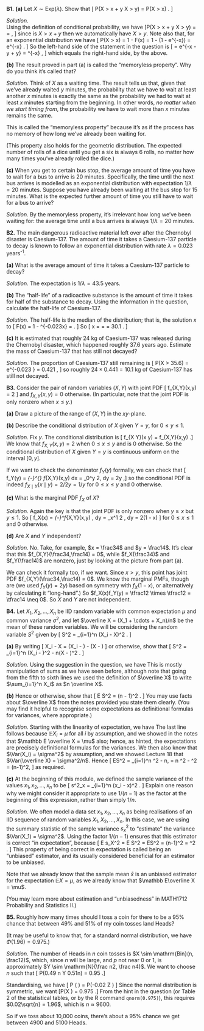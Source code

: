 ::::: {.myq}
**B1.** 
**(a)** Let $X \sim \text{Exp}(\lambda)$. Show that
\[ \mathbb P(X > x + y \mid X > y) = \mathbb P(X > x) . \]

:::: {.subq}
::: {.myanswers data-latex=""}
*Solution.*  
Using the definition of conditional probability, we have
\[\mathbb P(X > x + y \mid X > y) = \frac{\mathbb P(X > x + y \text{ and } X > y) }{\mathbb P(X > y)}= \frac{\mathbb P(X > x + y ) }{\mathbb P(X > y)} , \]
since is $X > x + y$ then we automatically have $X > y$.
Note also that, for an exponential distribution we have
\[ \mathbb P(X > x) = 1 - F(x) = 1 - (1 - \mathrm e^{-\lambda x}) = \mathrm e^{-\lambda x} . \]
So the left-hand side of the statement in the question is
\[ \frac{\mathrm{e}^{-\lambda(x + y)}}{\mathrm{e}^{-\lambda y}} = \mathrm e^{-\lambda x - \lambda y + \lambda y} = \mathrm{e}^{-\lambda x} , \]
which equals the right-hand side, by the above.
:::
:::

:::: {.subq}
**(b)** The result proved in part (a) is called the "memoryless property". Why do you think it's called that?

::: {.myanswers data-latex=""}
*Solution.* Think of $X$ as a waiting time. The result tells us that, given that we've already waited $y$ minutes, the probability that we have to wait at least another $x$ minutes is exactly the same as the probability we had to wait at least $x$ minutes starting from the beginning. In other words, *no matter when we start timing from*, the probability we have to wait more than $x$ minutes remains the same.

This is called the "memoryless property" because it's as if the process has no memory of how long we've already been waiting for.

(This property also holds for the geometric distribution. The expected number of rolls of a dice until you get a six is always 6 rolls, no matter how many times you've already rolled the dice.)
:::
::::

:::: {.subq}
**(c)** When you get to certain bus stop, the average amount of time you have to wait for a bus to arrive is 20 minutes. Specifically, the time until the next bus arrives is modelled as an exponential distribution with expectation $1/\lambda = 20$ minutes. Suppose you have already been waiting at the bus stop for 15 minutes. What is the expected further amount of time you still have to wait for a bus to arrive?

::: {.myanswers data-latex=""}
*Solution.*
By the memoryless property, it's irrelevant how long we've been waiting for: the average time until a bus arrives is always $1/\lambda = 20$ minutes.
:::
::::
:::::

::::: {.myq}
**B2.** The main dangerous radioactive material left over after the Chernobyl disaster is Caesium-137. The amount of time it takes a Caesium-137 particle to decay is known to follow an exponential distribution with rate $\lambda = 0.023$ years^-1^.

:::: {.subq}
**(a)** What is the average amount of time it takes a Caesium-137 particle to decay?

::: {.myanswers data-latex=""}
*Solution.* The expectation is $1/\lambda = 43.5$ years.
:::
::::

:::: {.subq}
**(b)** The "half-life" of a radioactive substance is the amount of time it takes for half of the substance to decay. Using the information in the question, calculate the half-life of Caesium-137.

::: {.myanswers data-latex=""}
*Solution.*  The half-life is the median of the distribution; that is, the solution $x$ to
\[ F(x) = 1 - \mathrm{e}^{-0.023x} = \tfrac12 . \]
So
\[ x = \frac{\log\frac12}{-0.023} = \frac{\log 2}{0.023} = 30.1 \text{ years} . \]
:::
::::

:::: {.subq}
**(c)** It is estimated that roughly 24 kg of Caesium-137 was released during the Chernobyl disaster, which happened roughly 37.6 years ago. Estimate the mass of Caesium-137 that has still not decayed? 

::: {.myanswers data-latex=""}
*Solution.* The proportion of Caesium-137 still remaining is
\[ \mathbb P(X > 35.6) = \mathrm e^{-0.023 \times 37.6} = 0.421 , \]
so roughly $24 \times 0.441 = 10.1$ kg of Caesium-137 has still not decayed.
:::
::::
:::::

::::: {.myq}
**B3.** Consider the pair of random variables $(X,Y)$ with joint PDF
\[ f_{X,Y}(x,y) = 2 \qquad \text{for $0 \leq x \leq y \leq 1$} \]
and $f_{X,Y}(x,y) = 0$ otherwise. (In particular, note that the joint PDF is only nonzero when $x \leq y$.)

:::: {.subq}
**(a)** Draw a picture of the range of $(X,Y)$ in the $xy$-plane.
::::

:::: {.subq}
**(b)** Describe the conditional distribution of $X$ given $Y = y$, for $0 \leq y \leq 1$.

::: {.myanswers data-latex=""}
*Solution.* Fix $y$. The conditional distribution is
\[ f_{X \mid Y}(x \mid y) = \frac{f_{X,Y}(x,y)}{f_Y(y)} \propto f_{X,Y}(x,y) .\]
We know that $f_{X,Y}(x,y) = 2$ when $0 \leq x \leq y$ and is $0$ otherwise. So the conditional distribution of $X$ given $Y = y$ is continuous uniform on the interval $[0, y]$.

If we want to check the denominator $f_Y(y)$ formally, we can check that
\[ f_Y(y) = \int_{-\infty}^{\infty} f_{X,Y}(x,y) \mathrm dx = \int_0^y 2\, \mathrm dy = 2y ,\]
so the conditional PDF is indeed $f_{X \mid Y}(x \mid y) = 2/2y = 1/y$ for $0 \leq x \leq y$ and 0 otherwise.

<!--(In the online/video tutorial, I tried to explain this by drawing a graph in the $(x,y)$ plain of where $f_{X,Y}(x,y)$ is 2 or 0, then drawing a horizontal line across it at $y$ to demonstrate the conditional distribution. I'm not sure how clear this made things...)-->
:::
::::

:::: {.subq}
**(c)** What is the marginal PDF $f_X$ of $X$?

::: {.myanswers data-latex=""}
*Solution.* Again the key is that the joint PDF is only nonzero when $y \geq x$ but $y \leq 1$. So
\[ f_X(x) = \int_{-\infty}^\infty f_{X,Y}(x,y) \, \mathrm dy = \int_x^1 2 \, \mathrm dy = 2(1 - x)  \]
for $0 \leq x \leq 1$ and 0 otherwise.
:::
::::

:::: {.subq}
**(d)** Are $X$ and $Y$ independent?

::: {.myanswers data-latex=""}
*Solution.* No. Take, for example, $x = \frac34$ and $y = \frac14$. It's clear that this $f_{X,Y}(\frac34,\frac14) = 0$, while $f_X(\frac34)$ and $f_Y(\frac14)$ are nonzero, just by looking at the picture from part (a).

We can check it formally too, if we want. Since $x > y$, this point has joint PDF $f_{X,Y}(\frac34,\frac14) = 0$. We know the marginal PMFs, though are
\begin{align*}
f_X\big(\tfrac34\big) &= 2\big(1 - \tfrac34\big) = \tfrac12 \\
f_Y\big(\tfrac14\big) &= 2 \times \tfrac14 = \tfrac12 .
\end{align*}
(we used $f_Y(y) = 2y)$ based on symmetry with $f_X(1-x)$, or alternatively by calculating it "long-hand".)
So $f_X(x)f_Y(y) = \tfrac12 \times \tfrac12 = \tfrac14 \neq 0$. So $X$ and $Y$ are not independent.
:::
::::
:::::

<!--
::::: {.myq}
**B4.** *(Optional)* Engineers and scientists often use the rule of thumb "Only 5% of data is more than two sample standard deviations away from the sample mean." Carefully justify this rule, using concepts from the module.

::: {.myanswers data-latex=""}
*Solution.* By the central limit theorem, and other related approximation arguments, it is reasonable that lots of real life data -- especially that which is affected by the accumulation of numerous small effects -- is approximately normally distributed.

Write $\mu$ for the *true* expectation and $\sigma^2$ for the *true* variance of the population distribution $X$. Then the proportion of data that is within two true-standard-deviations of the true-expectation will, be the law of large numbers, tends to
\[ \mathbb P (\mu - 2\sigma \leq X \leq \mu + 2\sigma) \]
Using standardisation, this is
\[ \mathbb P\left( \frac{(\mu - 2\sigma) - \mu}{\sigma} \leq \frac{X - \mu}{\sigma} \leq \frac{(\mu + 2\sigma) - \mu}{\sigma}\right) = \mathbb P(-2 \leq Z \leq 2) . \]
Using R or statistical tables, this is
\[ \Phi(2) - \Phi(-2) = 2 \, \Phi(2) - 1 = 0.9545 . \]
So only $1 - 0.9545 = 0.0455$, or approximately 5%, of data is more than two true-standard-deviations away from the true-expectation.

Finally, the law of large numbers also tells us that, provided a large number of datapoints $n$ are collected, the sample mean $\bar x$ and the sample standard deviation $s_x$ will be very close to the true expectation $\mu$ and the true standard deviation $\sigma$ respectively, so we can replace the latter with the former in our calculations.
:::
:::::
-->





::::: {.myq}
**B4.**  Let $X_1, X_2, \dots, X_n$ be IID random variable with common expectation $\mu$ and common variance $\sigma^2$, and let $\overline X = (X_1 + \cdots + X_n)/n$ be the mean of these random variables. We will be considering the random variable $S^2$ given by
\[ S^2 = \sum_{i=1}^n (X_i - \overline X)^2 . \]

:::: {.subq}
**(a)** By writing 
\[ X_i - \overline X = (X_i - \mu) - (\overline X - \mu)  \]
or otherwise, show that
\[ S^2 = \sum_{i=1}^n (X_i - \mu)^2 - n(\overline X - \mu)^2 . \]

::: {.myanswers data-latex=""}
*Solution.*
Using the suggestion in the question, we have
\begin{align*}
S^2 &= \sum_{i=1}^n (X_i - \overline X)^2 \\
  &= \sum_{i=1}^n \big( (X_i - \mu) - (\overline X - \mu)  \big)^2 \\
  &= \sum_{i=1}^n \big( (X_i - \mu)^2 - 2(X_i - \mu)(\overline X - \mu) + (\overline X - \mu)^2\big) \\
  &= \sum_{i=1}^n (X_i - \mu)^2 - \sum_{i=1}^n 2(X_i - \mu)(\overline X - \mu) + \sum_{i=1}^n (\overline X - \mu)^2 \\
  &= \sum_{i=1}^n (X_i - \mu)^2 - 2\left(\sum_{i=1}^n X_i - \sum_{i=1}^n \mu\right)(\overline X - \mu)  + (\overline X - \mu)^2 \sum_{i=1}^n 1 \\
  &= \sum_{i=1}^n (X_i - \mu)^2 - 2(n\overline X - n\mu) (\overline X - \mu) + n (\overline X - \mu)^2 \\
  &= \sum_{i=1}^n (X_i - \mu)^2 - 2n(\overline X - \mu)^2 + n(\overline X - \mu)^2 \\
  &= \sum_{i=1}^n (X_i - \mu)^2 - n(\overline X - \mu)^2 .
\end{align*}
This is mostly manipulation of sums as we have seen before, although note that going from the fifth to sixth lines we used the definition of $\overline X$ to write $\sum_{i=1}^n X_i$ as $n \overline X$.
:::
::::

:::: {.subq}
**(b)** Hence or otherwise, show that
\[ \mathbb E S^2 = (n - 1)\sigma^2 . \]
You may use facts about $\overline X$ from the notes provided you state them clearly. (You may find it helpful to recognise some expectations as definitional formulas for variances, where appropriate.) <!--You might also find it useful to recall that if a random variable $Y$ has expectation $\mathbb EY = 0$, then $\mathbb EY^2 = \Var(Y)$.-->

::: {.myanswers data-latex=""}
*Solution.* Starting with the linearity of expectation, we have
\begin{align*}
\mathbb ES^2 &= \mathbb E \left( \sum_{i=1}^n (X_i - \mu)^2 - n(\overline X - \mu)^2  \right) \\
  &= \sum_{i=1}^n \mathbb E (X_i - \mu)^2 - n \mathbb E(\overline X - \mu)^2 \\
  &= \sum_{i=1}^n \Var(X_i) - n \Var(\overline X) .
\end{align*}
The last line follows because $\mathbb EX_i = \mu$ for all $i$ by assumption, and we showed in the notes that $\mathbb E \overline X = \mu$ also; hence, as hinted, the expectations are precisely definitional formulas for the variances. We then also know that $\Var(X_i) = \sigma^2$ by assumption, and we showed Lecture 18 that $\Var(\overline X) = \sigma^2/n$. Hence
\[ \mathbb ES^2 = \sum_{i=1}^n \sigma^2 - n\, \frac{\sigma^2}{n} = n \sigma^2 - \sigma^2 = (n-1)\sigma^2, \]
as required.
:::
::::

:::: {.subq}
**(c)** At the beginning of this module, we defined the sample variance of the values $x_1, x_2, \dots, x_n$ to be
\[ s^2_x = \frac{1}{n-1} \sum_{i=1}^n (x_i - \bar x)^2 . \]
Explain one reason why we might consider it appropriate to use $1/(n-1)$ as the factor at the beginning of this expression, rather than simply $1/n$.

::: {.myanswers data-latex=""}
*Solution.* 
We often model a data set $x_1, x_2, \dots, x_n$ as being realisations of an IID sequence of random variables $X_1, X_2, \dots, X_n$. In this case, we are using the summary statistic of the sample variance $s_x^2$ to "estimate" the variance $\Var(X_1) = \sigma^2$. Using the factor $1/(n-1)$ ensures that this estimator is correct "in expectation", because
\[ \mathbb E s_X^2 = \mathbb E \frac{1}{n-1}S^2 = \frac{1}{n-1} \mathbb ES^2 = \frac{1}{n-1}(n-1)\sigma^2 = \sigma^2 . \]
This property of being correct in expectation is called being an "unbiased" estimator, and its usually considered beneficial for an estimator to be unbiased.

Note that we already know that the sample mean $\bar x$ is an unbiased estimator for the expectation $\mathbb EX = \mu$, as we already know that $\mathbb E\overline X = \mu$.

(You may learn more about estimation and "unbiasedness" in MATH1712 Probability and Statistics II.)
:::
::::
:::::

::::: {.myq}
**B5.** Roughly how many times should I toss a coin for there to be a 95% chance that between 49% and 51% of my coin tosses land Heads?

(It may be useful to know that, for a standard normal distribution, we have $\Phi(1.96) = 0.975$.)

::: {.myanswers data-latex=""}
*Solution.*
The number of Heads in $n$ coin tosses is $X \sim \mathrm{Bin}(n, \frac12)$, which, since $n$ will be large, and $p$ not near 0 or 1, is approximately $Y \sim \mathrm{N}(\frac n2, \frac n4)$. We want to choose $n$ such that
\[ \mathbb P(0.49 n \leq Y \leq 0.51n) = 0.95 .\]

Standardising, we have
\[ \mathbb P \left( \frac{0.49n - 0.5n}{0.5\sqrt{n}} \leq \frac{Y - 0.5n}{0.5\sqrt{n}} \leq \frac{0.51n - 0.5n}{0.5\sqrt{n}}\right) = \mathbb P(-0.02\sqrt{n} \leq Z \leq 0.02\sqrt{n}) \]
Since the normal distribution is symmetric, we want
\[\mathbb P(X \leq 0.02\sqrt{n}) = 0.975 .\]
From the hint in the question (or Table 2 of the statistical tables, or by the R command `qnorm(0.975)`), this requires
$0.02\sqrt{n} = 1.96$, which is $n \approx 9600$.

So if we toss about 10,000 coins, there's about a 95% chance we get between 4900 and 5100 Heads.
:::
:::::